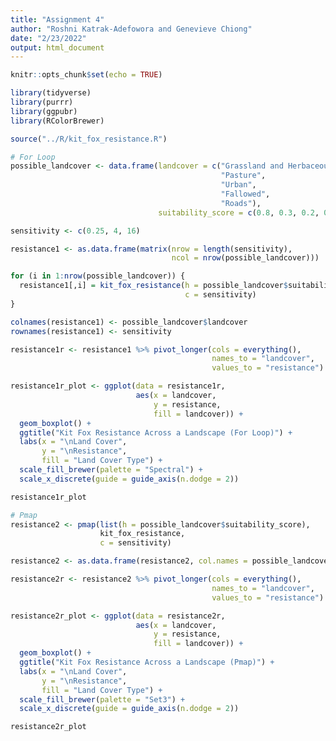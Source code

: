 ```yaml
---
title: "Assignment 4"
author: "Roshni Katrak-Adefowora and Genevieve Chiong"
date: "2/23/2022"
output: html_document
---
```


```r
knitr::opts_chunk$set(echo = TRUE)

library(tidyverse)
library(purrr)
library(ggpubr)
library(RColorBrewer)

source("../R/kit_fox_resistance.R")
```

```r
# For Loop
possible_landcover <- data.frame(landcover = c("Grassland and Herbaceous", 
                                               "Pasture", 
                                               "Urban", 
                                               "Fallowed", 
                                               "Roads"),
                                 suitability_score = c(0.8, 0.3, 0.2, 0.5, 0))

sensitivity <- c(0.25, 4, 16)

resistance1 <- as.data.frame(matrix(nrow = length(sensitivity),
                                    ncol = nrow(possible_landcover)))

for (i in 1:nrow(possible_landcover)) {
  resistance1[,i] = kit_fox_resistance(h = possible_landcover$suitability_score[i], 
                                       c = sensitivity)
}

colnames(resistance1) <- possible_landcover$landcover
rownames(resistance1) <- sensitivity

resistance1r <- resistance1 %>% pivot_longer(cols = everything(),
                                             names_to = "landcover", 
                                             values_to = "resistance") 

resistance1r_plot <- ggplot(data = resistance1r, 
                            aes(x = landcover,
                                y = resistance, 
                                fill = landcover)) + 
  geom_boxplot() +
  ggtitle("Kit Fox Resistance Across a Landscape (For Loop)") + 
  labs(x = "\nLand Cover",
       y = "\nResistance",
       fill = "Land Cover Type") +
  scale_fill_brewer(palette = "Spectral") +
  scale_x_discrete(guide = guide_axis(n.dodge = 2))

resistance1r_plot

```

```r
# Pmap
resistance2 <- pmap(list(h = possible_landcover$suitability_score), 
                    kit_fox_resistance,
                    c = sensitivity)

resistance2 <- as.data.frame(resistance2, col.names = possible_landcover$landcover)

resistance2r <- resistance2 %>% pivot_longer(cols = everything(), 
                                             names_to = "landcover",
                                             values_to = "resistance")

resistance2r_plot <- ggplot(data = resistance2r, 
                            aes(x = landcover,
                                y = resistance,
                                fill = landcover)) +
  geom_boxplot() + 
  ggtitle("Kit Fox Resistance Across a Landscape (Pmap)") + 
  labs(x = "\nLand Cover",
       y = "\nResistance",
       fill = "Land Cover Type") +
  scale_fill_brewer(palette = "Set3") +
  scale_x_discrete(guide = guide_axis(n.dodge = 2)) 

resistance2r_plot

```





